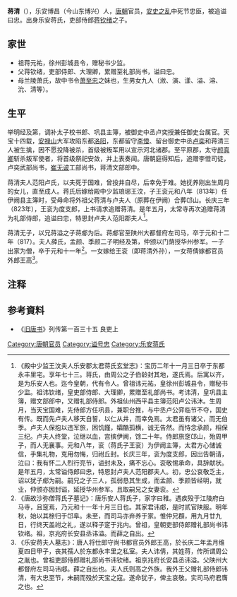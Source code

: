 '''蒋清'''（{{bd||？|755年||catIdx=J}}），乐安博昌（今山东博兴）人，[[唐朝|唐朝]]官员，[[安史之乱|安史之乱]]中死节忠臣，被追谥曰忠。出身乐安蒋氏，吏部侍郎[[蒋钦绪|蒋钦绪]]之子。

==家世==
*祖蒋元祐，徐州彭城县令，赠秘书少监。
*父蒋钦绪，吏部侍郎、大理卿，累赠至礼部尚书，谥曰忠。
*母兰陵萧氏，故中书令[[萧至忠|萧至忠]]之妹也，生男女九人（浟、演、漾、溢、溶、沇、清等）。

==生平==
举明经及第，调补太子校书郎、巩县主簿，被御史中丞卢奕授兼任御史台属官。天宝十四载，[[安禄山|安禄山]]大军攻陷东都[[洛阳|洛阳]]，东都留守[[李憕|李憕]]、留台御史中丞[[卢奕|卢奕]]和蒋清三人被生擒，因不愿投降被杀，首级被叛军用以宣示河北诸郡。至平原郡，太守[[颜真卿|颜真卿]]斩杀叛军使者，将首级祭祀安敛，并上表奏闻。唐朝庭得知后，追赠李憕司徒，卢奕武部尚书，[[崔无诐|崔无诐]]工部尚书，蒋清文部郎中。

蒋清夫人范阳卢氏，以夫死于国难，曾投井自尽，后幸免于难。她抚养刚出生周月的女儿，直至成人。蒋氏后嫁给殿中少监琅琊王汶，子王衮元和八年（813年）任伊阙县主簿时，受母命将外祖父蒋清与卢夫人（原葬在伊阙）合葬邙山。长庆三年（823年），王衮为度支郎，上书请求追赠蒋清。是年五月，太常寺再次追赠蒋清为礼部侍郎，追谥曰忠，特恩封卢夫人范阳郡夫人<ref>《殿中少监王汶夫人乐安郡太君蒋氏玄堂志》：宝历二年十一月三日卒于东都永丰里宅。享年七十三。蒋氏，由周公之子伯龄封其地，遂氏焉。后寓以齐，是为乐安人也。迄今皇朝，代有令人。曾祖讳元祐，皇徐州彭城县令，赠秘书少监。祖讳钦绪，皇吏部侍郎、大理卿，累赠至礼部尚书。考讳清，皇巩县主簿，赠文部郎中，又赠礼部侍郎。外祖仙州西平县主簿范阳卢公讳沐。生周月，当天宝国难，先侍郎方任巩县，兼职台推，与中丞卢公弈临节不夺，国史有传。既而先卢夫人移天自誓，以仁从井，而幸免焉。太君虽有诸父，而无伯季。卢夫人保抱以违军旅，困饥饉，孀酷孤横，诚无告然。而恃念承颜，相保三纪。卢夫人终堂，泣继以血，宫摈伊阙，馀二十年。侍郎旅窆邙山，殆周甲子，而人无襄事。元和八年，衮（蒋氏子王衮）为伊阙主簿，太君方心储诚信，手集礼物，克用勿悔，归祔丘封。长庆三年，衮为度支郎，因出告朝请，泣曰：我有怀二人烈行亮节，谥封未及，痛不忘心。衮敬惕承命，具辞献状。是年五月，太常谥侍郎曰忠，特恩封卢夫人范阳郡夫人。初，忠公哀敬乏主，诏以犹子郕为嗣。嗣兄之子三人，孤弱恳其生成，而孟颜、季颜皆经明，就业，仲颁亦因封谥，延授华州参军。且取嗣兄之女妻衮。</ref>。

蒋清无子，以兄蒋溢之子蒋郕为后。蒋郕官至陕州大都督府左司马，卒于元和十二年（817）。夫人薛氏，孟颜、季颜二子明经及第，仲颁以门荫授华州参军。一子出家为僧，卒于元和十一年<ref>《唐故沙弥僧蒋氏子墓记》：唐乐安人蒋氏子，家字曰稚。遇疾殁于江陵府白马寺，且窆焉，乃元和十一年十月三日也。其家君讳郕，是时贰官陕服。明年秋，始以其榇归于邙阜。未至，而司马亦弃养于家。惟仲兄頵，用九月廿九日，行终天盖祔之礼，遂以释子窆于兆内。曾祖，皇朝吏部侍郎赠礼部尚书讳钦绪。祖，京兆府长安县丞讳溢。而薛之自出。</ref>。一女嫁给王衮（即蒋清外孙），一女蒋倩嫁都官员外郎王高<ref>《乐安蒋夫人墓志》：唐人将仕郎守尚书都官员外郎王高，於长庆二年孟月维夏四日甲子，丧其孺人於东都永丰里之私室。夫人讳倩，其姓蒋，传所谓周公之胤也。曾祖吏部侍郎赠礼部尚书讳钦绪。祖京兆府长安县丞讳溢。父陕州大都督府左司马讳郕。薛之自出也。夫人氏则高之外族。我外王父赠礼部侍郎讳清，有大忠至节，未嗣而殁於天宝之寇。遂命犹子，俾主哀敬。实司马府君膺之也。</ref>。

== 注释 ==
{{reflist}}  
==参考資料==
*《[[旧唐书|旧唐书]]》列传第一百三十五 良吏上

[[Category:唐朝官员|Category:唐朝官员]]
[[Category:谥号忠|Category:谥号忠]]
[[Category:乐安蒋氏|Category:乐安蒋氏]]